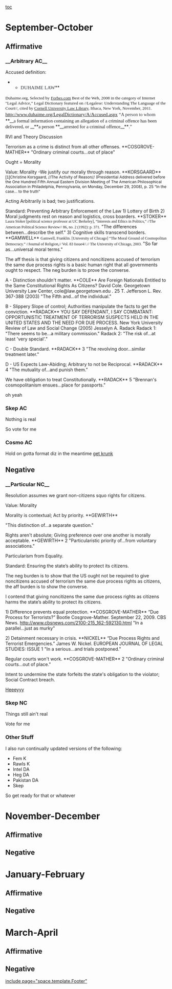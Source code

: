[[toc]]
=September-October= 
==Affirmative== 
===__Arbitrary AC__=== 

Accused definition:
**<span style="color: #2e3338; font-family: Times,serif; font-size: 15px;">DUHAIME LAW</span>**
<span style="font-family: 'Times New Roman',serif; font-size: 10pt;">Duhaime.</span><span style="font-family: Times,serif; font-size: 10pt;">org, Selected by</span> <span style="color: #00000a; font-family: Times,serif; font-size: 10pt; text-decoration: none;">[[http://www.forbes.com/|Forbes.com]]</span><span style="font-family: Times,serif; font-size: 10pt;"> Best of the Web, 2008 in the category of Internet "Legal Advice,” Legal Dictionary featured on //Legalese: Understanding The Language of the Court//, cited by </span><span style="color: #00000a; font-family: Times,serif; font-size: 10pt; text-decoration: none;">[[http://library.lawschool.cornell.edu/|Cornell University Law Library]]</span><span style="font-family: Times,serif; font-size: 10pt;">, Ithaca, New York, November, 2011. </span><span style="font-family: 'Times New Roman',serif; font-size: 15px; line-height: 22px;">[[http://www.duhaime.org/LegalDictionary/A/Accused.aspx]]</span>
<span style="font-family: Times,serif; font-size: 11pt;">“</span><span style="color: #2e3338; font-family: Times,serif; font-size: 11pt;">A person to whom </span>**__<span style="font-family: Times,serif; font-size: 11pt;">a formal information containing an allegation of a criminal offence has been delivered, or </span>__**<span style="font-family: Times,serif; font-size: 11pt;">a person </span>**__<span style="font-family: Times,serif; font-size: 11pt;">arrested for a criminal offence</span>__**<span style="font-family: Times,serif; font-size: 11pt;">.”</span>

RVI and Theory Discussion

Terrorism as a crime is distinct from all other offenses. **COSGROVE-MATHER**
"Ordinary criminal courts...out of place"

Ought = Morality

Value: Morality
-We justify our moraliy through reason. **KORSGAARD**
<span style="font-family: Calibri,sans-serif; font-size: 10pt;">[1]</span><span style="font-size: 9pt;">Christine Korsgaard, //The Activity of Reason// (Presidential Address delivered before the One Hundred Fifth Annual Eastern Division Meeting of The American Philosophical Association in Philadelphia, Pennsylvania, on Monday, December 29, 2008), p. 25 </span>
<span style="font-size: 9pt;">“In the case… to the truth”</span>

Acting Arbitrarily is bad; two justifications.

Standard: Preventing Arbitrary Enforcement of the Law
1) Lottery of Birth
2) Moral judgments rest on reason and logistics, cross boarders. **STOKER**
<span style="font-family: 'Times New Roman',serif; font-size: 9pt;">Laura Stoker [political science professor at UC Berkeley], “Interests and Ethics in Politics,” //The American Political Science Review// 86, no. 2 (1992): p. 371.</span>
"The differences between...describe the self."
3) Cognitive skills transcend borders. **GAMWELL**
<span style="font-family: 'Times New Roman',serif; font-size: 9pt;">Gamwell, Franklin. [University of Chicago] “The Moral Ground of Cosmopolitan Democracy.” //Journal of Religion,// Vol. 83 Issue4//.// The University of Chicago, 2003.</span>
"So far as...universal moral terms."

The aff thesis is that giving citizens and noncitizens accused of terrorism the same due process rights is a basic human right that all governments ought to respect. The neg burden is to prove the converse.

A - Distinction shouldn't matter. **COLE**
Are Foreign Nationals Entitled to the Same Constitutional Rights As Citizens? David Cole. Georgetown University Law Center, cole@law.georgetown.edu . 25 T. Jefferson L. Rev. 367-388 (2003)
"The Fifth and...of the individual."

B - Slippery Slope of control; Authorities manipulate the facts to get the conviction. **RADACK**
YOU SAY DEFENDANT, I SAY COMBATANT: OPPORTUNISTIC TREATMENT OF TERRORISM SUSPECTS HELD IN THE UNITED STATES AND THE NEED FOR DUE PROCESS. New York University Review of Law and Social Change (2005) Jesselyn A. Radack
Radack 1: "There seems to be...a military commission."
Radack 2: "The risk of...at least 'very special'."

C - Double Standard. **RADACK** 3
"The revolving door...similar treatment later."

D - US Expects Law-Abiding; Arbitrary to not be Reciprocal. **RADACK** 4
"The mutuality of...and punish them."

We have obligation to treat Constitutionally. **RADACK** 5
"Brennan's cosmopolitanism ensues...place for passports."

oh yeah


===Skep AC=== 

Nothing is real

So vote for me

===Cosmo AC=== 

Hold on gotta format diz
in the meantime [[http://www.youtube.com/watch?v=Tsc4GWgZ-e4|get krunk]]

==Negative== 
===__Particular NC__=== 

Resolution assumes we grant non-citizens squo rights for citizens.

Value: Morality

Morality is contextual; Act by priority. **GEWIRTH**

"This distinction of...a separate question."

Rights aren't absolute; Giving preference over one another is morally acceptable. **GEWIRTH** 2
"Particularistic priority of...from voluntary associations."

Particularism from Equality.

Standard: Ensuring the state’s ability to protect its citizens.

The neg burden is to show that the US ought not be required to give noncitizens accused of terrorism the same due process rights as citizens, the aff burden is to show the converse.

I contend that giving noncitizens the same due process rights as citizens harms the state’s ability to protect its citizens.

1) Difference prevents equal protection. **COSGROVE-MATHER**
“Due Process for Terrorists?” Bootle Cosgrove-Mather. September 22, 2009. CBS News. http://www.cbsnews.com/2100-215_162-592130.html
"In a parallel...just as murky"

2) Detainment necessary in crisis. **NICKEL**
“Due Process Rights and Terrorist Emergencies.” James W. Nickel. EUROPEAN JOURNAL OF LEGAL STUDIES: ISSUE 1
"In a serious...and trials postponed."

Regular courts won't work. **COSGROVE-MATHER** 2
"Ordinary criminal courts...out of place."

Intent to undermine the state forfeits the state's obligation to the violator; Social Contract breach.

[[@http://heyyeyaaeyaaaeyaeyaa.com/|Heeeyyy]]

===Skep NC=== 

Things still ain't real

Vote for me

===Other Stuff=== 

I also run continually updated versions of the following:
* Fem K
* Rawls K
* Intel DA
* Heg DA
* Pakistan DA
* Skep
So get ready for that or whatever

=November-December= 
==Affirmative== 
==Negative== 

=January-February= 
==Affirmative== 
==Negative== 

=March-April= 
==Affirmative== 
==Negative== 

[[include page="space.template.Footer"]]